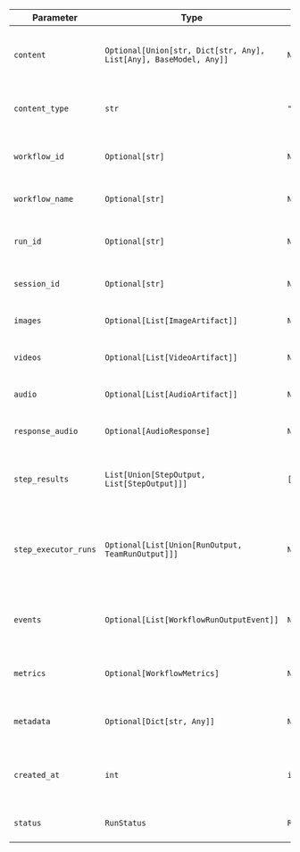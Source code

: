 | Parameter | Type | Default | Description |
|-----------|------|---------|-------------|
| `content` | `Optional[Union[str, Dict[str, Any], List[Any], BaseModel, Any]]` | `None` | Main content/output from the workflow execution |
| `content_type` | `str` | `"str"` | Type of the content (e.g., "str", "json", etc.) |
| `workflow_id` | `Optional[str]` | `None` | Unique identifier of the executed workflow |
| `workflow_name` | `Optional[str]` | `None` | Name of the executed workflow |
| `run_id` | `Optional[str]` | `None` | Unique identifier for this specific run |
| `session_id` | `Optional[str]` | `None` | Session UUID associated with this run |
| `images` | `Optional[List[ImageArtifact]]` | `None` | List of image artifacts generated |
| `videos` | `Optional[List[VideoArtifact]]` | `None` | List of video artifacts generated |
| `audio` | `Optional[List[AudioArtifact]]` | `None` | List of audio artifacts generated |
| `response_audio` | `Optional[AudioResponse]` | `None` | Audio response from the workflow |
| `step_results` | `List[Union[StepOutput, List[StepOutput]]]` | `[]` | Actual step execution results as StepOutput objects |
| `step_executor_runs` | `Optional[List[Union[RunOutput, TeamRunOutput]]]` | `None` | Store agent/team responses separately with parent_run_id references |
| `events` | `Optional[List[WorkflowRunOutputEvent]]` | `None` | Events captured during workflow execution |
| `metrics` | `Optional[WorkflowMetrics]` | `None` | Workflow metrics aggregated from all steps |
| `metadata` | `Optional[Dict[str, Any]]` | `None` | Additional metadata stored with the response |
| `created_at` | `int` | `int(time())` | Unix timestamp when the response was created |
| `status` | `RunStatus` | `RunStatus.pending` | Current status of the workflow run |